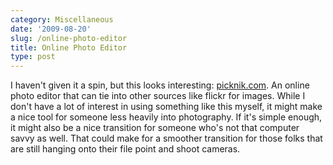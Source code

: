 ```yaml
---
category: Miscellaneous
date: '2009-08-20'
slug: /online-photo-editor
title: Online Photo Editor
type: post
---
```



I haven't given it a spin, but this looks interesting:
[picknik.com](http://www.picnik.com/). An online photo editor that
can tie into other sources like flickr for images. While I don't
have a lot of interest in using something like this myself, it
might make a nice tool for someone less heavily into photography.
If it's simple enough, it might also be a nice transition for
someone who's not that computer savvy as well. That could make for
a smoother transition for those folks that are still hanging onto
their file point and shoot cameras.